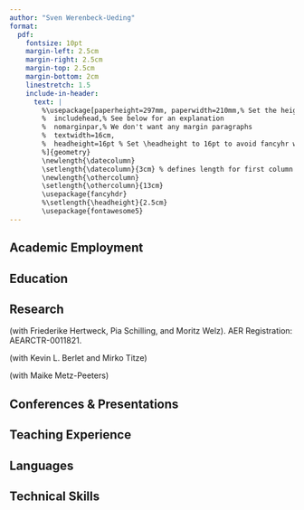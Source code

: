 ```yaml
---
author: "Sven Werenbeck-Ueding"
format: 
  pdf:
    fontsize: 10pt
    margin-left: 2.5cm
    margin-right: 2.5cm
    margin-top: 2.5cm
    margin-bottom: 2cm
    linestretch: 1.5
    include-in-header:
      text: |
        %\usepackage[paperheight=297mm, paperwidth=210mm,% Set the height and width of the paper
        %  includehead,% See below for an explanation
        %  nomarginpar,% We don't want any margin paragraphs
        %  textwidth=16cm,
        %  headheight=16pt % Set \headheight to 16pt to avoid fancyhr warnings
        %]{geometry}
        \newlength{\datecolumn}
        \setlength{\datecolumn}{3cm} % defines length for first column in table
        \newlength{\othercolumn}
        \setlength{\othercolumn}{13cm}
        \usepackage{fancyhdr}
        %\setlength{\headheight}{2.5cm}
        \usepackage{fontawesome5}
---
```


\pagestyle{fancy}
\fancyhead{}

\fancyhead[c]{
\Large Sven Werenbeck-Ueding\hfill Curriculum Vitae
}

\fancyfoot[r]{
Last updated: \today
}

\begin{tabular}{ll}

\faAddressBook[regular] & Ruhr-University Bochum\\
& Faculty of Management \& Economics\\
& Universitätsstraße 150\\
& D-44801 Bochum, Germany\\

\faEnvelope[regular] & \href{mailto:sven.werenbeck-ueding@ruhr-uni-bochum.de}{sven.werenbeck-ueding@ruhr-uni-bochum.de}\\
\faPhone & +49 (0) 234 32-27523\\
\faGlobe & \href{https://werenbeck-ueding.github.io/}{https://werenbeck-ueding.github.io/}\\

\end{tabular}


<!-- ## Resarch Interests -->

<!-- \begin{tabular}{p{\datecolumn}p{\othercolumn}} -->
<!--    & \textbf{Applied Microeconometrics, Spatial Economics, Education Economics}\\ -->
<!-- \end{tabular} -->


## Academic Employment

<!--Positions & Affiliations-->

\begin{tabular}{p{\datecolumn}|p{\othercolumn}}
  Since 10/2021 & \textit{Research Assistant}, Chair of Empirical Economics, Ruhr-University Bochum\\
  %11/2021 -- 12/2024 & \textit{Product Owner (freelance)}\\
  %01/2021 -- 09/2021 & \textit{Student Assistant}, adesso SE, Dortmund\\
  10/2019 -- 06/2020 & \textit{Student Assistant}, Chair of Statistics / Econometrics, Ruhr-University Bochum\\
  %02/2018 -- 09/2018 & \textit{Voluntary Military Service}\\
  %10/2015 -- 03/2016 & \textit{Student Assistant}, GFKL Financial Services AG, Essen 
\end{tabular}


## Education

\begin{tabular}{p{\datecolumn}|p{\othercolumn}}
  \textit{Ongoing} & \textit{PhD} in Management \& Economics, Ruhr-University Bochum\\
  10/2018 -- 10/2021 & \textit{Master of Science} in Management \& Economics, Ruhr-University Bochum\\
  10/2014 -- 09/2017 & \textit{Bachelor of Science} in Management \& Economics, Ruhr-University Bochum\\
  %08/2006 -- 06/2014 & \textit{Abitur}, Annette-von-Droste-Hülfshoff Gymnasium Dülmen
\end{tabular}


## Research

\textbf{Work in Progress:}

\textit{``Lost in Translation. Information Frictions in School Track Choice -- Evidence from a Randomized Field Experiment"} (with Friederike Hertweck, Pia Schilling, and Moritz Welz). AER Registration: AEARCTR-0011821.

\textit{``Unintended Consequences? The Effects of a Place-based Policy on Firm Market Power"} (with Kevin L. Berlet and Mirko Titze)

\textit{``Local Childcare Access and the Distribution of Employment"}

\textit{``Heterogeneous Trends in Apartment Rental Prices"} (with Maike Metz-Peeters)


## Conferences & Presentations

\begin{tabular}{p{\datecolumn}|p{\othercolumn}}
  2022 & 61st ERSA Conference
\end{tabular}


## Teaching Experience

\begin{tabular}{p{\datecolumn}|p{\othercolumn}}
  2024 & Seminars "Empirical Economics" (Bachelor) and "Economics of Migration" (Master) and Lecture "Data Analysis Using R", Ruhr-University Bochum\\
  2023 & Tutorial "Labor Economics" (Master) and Lecture "Data Analysis Using R" (Master), Ruhr-University Bochum\\
  2021 -- 2022 & Tutorials "Applied Empirical Economics" (Bachelor) and "Labor Economics" (Master), Ruhr-University Bochum\\
  2019 -- 2020 & Tutorial "Statistics II" (Bachelor), Ruhr-University Bochum
\end{tabular}


## Languages

\begin{tabular}{p{\datecolumn}p{\othercolumn}}
   & German (native), English (fluent)
\end{tabular}


## Technical Skills

\begin{tabular}{p{\datecolumn}p{\othercolumn}}
   & \textbf{Statistical Software:} R (proficient)\\%, Python (basic), Stata (basic)\\
   & \textbf{Typewriting:} Quarto, \LaTeX\\
   & \textbf{Other:} Git
\end{tabular}
